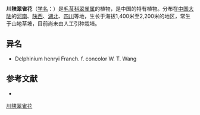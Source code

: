 {{Speciesbox
| name = 川陕翠雀花
| status = 
| status_system = 
| image =
| genus = Delphinium
| species = henryi
| authority = Franch.
}}

'''川陕翠雀花'''（[[学名|学名]]：{{lang|la|''Delphinium henryi''}}）是[[毛茛科|毛茛科]][[翠雀属|翠雀属]]的植物，是中国的特有植物。分布在[[中国大陆|中国大陆]]的[[河南|河南]]、[[陕西|陕西]]、[[湖北|湖北]]、[[四川|四川]]等地，生长于海拔1,400米至2,200米的地区，常生于山地草坡，目前尚未由人工引种栽培。

== 异名 ==
* Delphinium henryi Franch. f. concolor W. T. Wang

== 参考文献 ==
<div class="references-small">
* {{cite web| url =http://www.bioinfo.cn/db05/KmzwSpecies.php?action=view&id=18433| title =川陕翠雀花| work =《中国高等植物数据库全库》| publisher =中国科学院微生物研究所| author =昆明植物研究所| accessdate =2009-02-25| deadurl =yes| archiveurl =https://web.archive.org/web/20160305022857/http://www.bioinfo.cn/db05/KmzwSpecies.php?action=view&id=18433| archivedate =2016-03-05}}
</div>
{{Taxonbar|from=Q11056142}}

[[Category:翠雀属|川陕翠雀花]]


{{植物小作品}}